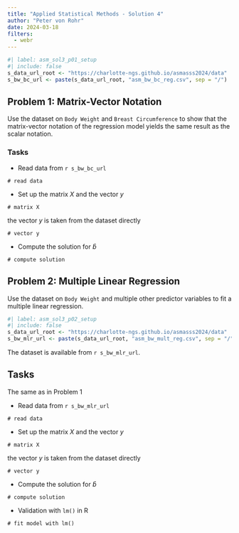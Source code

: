 ```yaml
---
title: "Applied Statistical Methods - Solution 4"
author: "Peter von Rohr"
date: 2024-03-18
filters: 
  - webr
---
```


```r
#| label: asm_sol3_p01_setup
#| include: false
s_data_url_root <- "https://charlotte-ngs.github.io/asmasss2024/data"
s_bw_bc_url <- paste(s_data_url_root, "asm_bw_bc_reg.csv", sep = "/")
```

## Problem 1: Matrix-Vector Notation
Use the dataset on `Body Weight` and `Breast Circumference` to show that the matrix-vector notation of the regression model yields the same result as the scalar notation. 

### Tasks

* Read data from `r s_bw_bc_url`

```webr-r
# read data

```

* Set up the matrix $X$ and the vector $y$

```webr-r
# matrix X

```

the vector $y$ is taken from the dataset directly

```webr-r
# vector y

```


* Compute the solution for $\hat{b}$

```webr-r
# compute solution

```


## Problem 2: Multiple Linear Regression
Use the dataset on `Body Weight` and multiple other predictor variables to fit a multiple linear regression. 

```r
#| label: asm_sol3_p02_setup
#| include: false
s_data_url_root <- "https://charlotte-ngs.github.io/asmasss2024/data"
s_bw_mlr_url <- paste(s_data_url_root, "asm_bw_mult_reg.csv", sep = "/")
```

The dataset is available from `r s_bw_mlr_url`. 

## Tasks
The same as in Problem 1


* Read data from `r s_bw_mlr_url`

```webr-r
# read data

```

* Set up the matrix $X$ and the vector $y$

```webr-r
# matrix X

```

the vector $y$ is taken from the dataset directly

```webr-r
# vector y

```


* Compute the solution for $\hat{b}$

```webr-r
# compute solution

```


* Validation with `lm()` in R

```webr-r
# fit model with lm()

```


